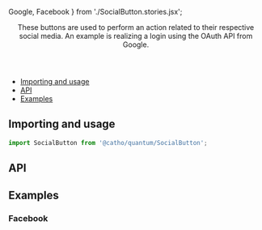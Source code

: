   Google,
  Facebook
} from './SocialButton.stories.jsx';


<Meta title="Button/Social" component={SocialButton}  />

<Header title="Social Button">
    These buttons are used to perform an action related to their
    respective social media. An example is realizing a login using the OAuth 
    API from Google.
</Header>

- [Importing and usage](#importing)
- [API](#api)
- [Examples](#examples)

## <a id="importing"></a>Importing and usage

```js
import SocialButton from '@catho/quantum/SocialButton';
```

<Canvas>
  <Story of={Google}/>
</Canvas>

## <a id="api"></a>API

<ArgsTable of={SocialButton} />

## <a id="examples"></a>Examples

### Facebook

<Canvas>
  <Story of={Facebook}/>
</Canvas>

<EvaluationForm componentName="SocialButton" />
